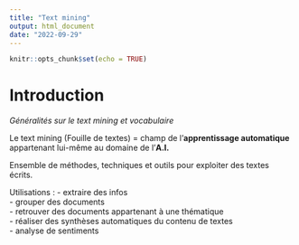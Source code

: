```yaml
---
title: "Text mining"
output: html_document
date: "2022-09-29"
---
```


```r
knitr::opts_chunk$set(echo = TRUE)
```

# Introduction

*Généralités sur le text mining et vocabulaire*

Le text mining (Fouille de textes) = champ de l'**apprentissage automatique** appartenant lui-même au domaine de l'**A.I.**

Ensemble de méthodes, techniques et outils pour exploiter des textes écrits.

Utilisations :
- extraire des infos  
- grouper des documents  
- retrouver des documents appartenant à une thématique  
- réaliser des synthèses automatiques du contenu de textes  
- analyse de sentiments